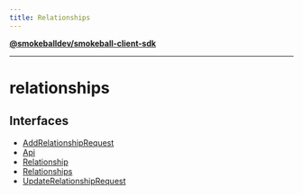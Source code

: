 ```yaml
---
title: Relationships
---
```

[**@smokeballdev/smokeball-client-sdk**](./../../../README)

***

# relationships

## Interfaces

- [AddRelationshipRequest](./interfaces/AddRelationshipRequest)
- [Api](./interfaces/Api)
- [Relationship](./interfaces/Relationship)
- [Relationships](./interfaces/Relationships)
- [UpdateRelationshipRequest](./interfaces/UpdateRelationshipRequest)
